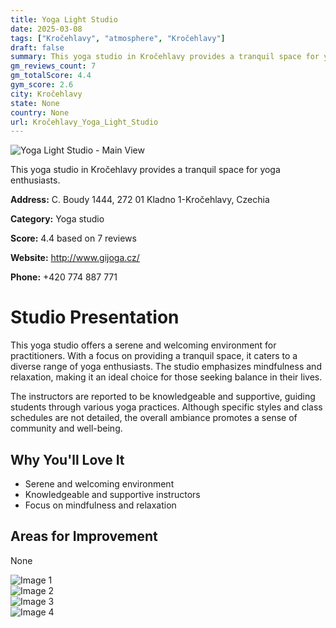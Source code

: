 ```yaml
---
title: Yoga Light Studio
date: 2025-03-08
tags: ["Kročehlavy", "atmosphere", "Kročehlavy"]  
draft: false
summary: This yoga studio in Kročehlavy provides a tranquil space for yoga enthusiasts.
gm_reviews_count: 7
gm_totalScore: 4.4
gym_score: 2.6
city: Kročehlavy
state: None
country: None
url: Kročehlavy_Yoga_Light_Studio
---
```


<div className="aspect-[16/9] relative my-8">
  <img 
    src="https://lh5.googleusercontent.com/p/AF1QipPoTxgbYuPUEdhfy4nmJ4lt7jDcBGVlswqv_ioE=w1920-h1080-k-no"
    alt="Yoga Light Studio - Main View"
    className="object-cover absolute inset-0 w-full h-full rounded-lg"
  />
</div>

This yoga studio in Kročehlavy provides a tranquil space for yoga enthusiasts.

**Address:** C. Boudy 1444, 272 01 Kladno 1-Kročehlavy, Czechia

**Category:** Yoga studio

**Score:** 4.4 based on 7 reviews

**Website:** http://www.gijoga.cz/

**Phone:** +420 774 887 771

# Studio Presentation

This yoga studio offers a serene and welcoming environment for practitioners. With a focus on providing a tranquil space, it caters to a diverse range of yoga enthusiasts. The studio emphasizes mindfulness and relaxation, making it an ideal choice for those seeking balance in their lives.

The instructors are reported to be knowledgeable and supportive, guiding students through various yoga practices. Although specific styles and class schedules are not detailed, the overall ambiance promotes a sense of community and well-being.

## Why You'll Love It

- Serene and welcoming environment
- Knowledgeable and supportive instructors
- Focus on mindfulness and relaxation

## Areas for Improvement

None

<div className="grid grid-cols-1 xl:grid-cols-2 gap-4 my-8">
<div className="aspect-[4/3] relative"><img src="https://lh5.googleusercontent.com/p/AF1QipMTlmpGoFJKNXF1642oGl7xRnSlwwhGjJKeM_4n=w1920-h1080-k-no" alt="Image 1" className="object-cover absolute inset-0 w-full h-full rounded-lg" /></div>
<div className="aspect-[4/3] relative"><img src="https://lh5.googleusercontent.com/p/AF1QipPnub-OH28c56fF5c7XHYmU4skFlUB4QXclMPtX=w1920-h1080-k-no" alt="Image 2" className="object-cover absolute inset-0 w-full h-full rounded-lg" /></div>
<div className="aspect-[4/3] relative"><img src="https://lh5.googleusercontent.com/p/AF1QipO7Qd2UcjwfrLVJeXZADxQd-gQxTw3U_5k_LyA8=w1920-h1080-k-no" alt="Image 3" className="object-cover absolute inset-0 w-full h-full rounded-lg" /></div>
<div className="aspect-[4/3] relative"><img src="https://lh5.googleusercontent.com/p/AF1QipOlr7Sh2u-FoDqVq7CwJgc5Dqr73OZuvDS9YOBH=w1920-h1080-k-no" alt="Image 4" className="object-cover absolute inset-0 w-full h-full rounded-lg" /></div>
</div>